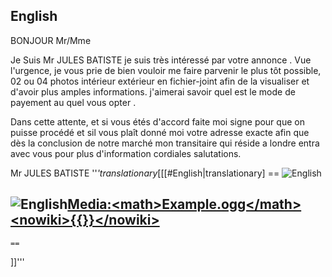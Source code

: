 ==English==

BONJOUR Mr/Mme
 
Je Suis Mr JULES BATISTE  je suis très intéressé par votre annonce . Vue l'urgence, je vous prie de bien vouloir me faire parvenir 
le plus tôt possible, 02 ou 04 photos intérieur 
extérieur en fichier-joint afin de la visualiser et d'avoir  plus amples informations.  j'aimerai savoir quel est le mode de payement au quel vous opter .
 
Dans cette attente, et si vous étés d'accord faite moi signe pour que on puisse procédé et sil vous plaît donné moi votre adresse exacte afin que dès la conclusion de notre marché mon transitaire  qui réside a londre entra avec vous pour plus d'information 
cordiales salutations.
 
Mr JULES BATISTE
'''''translationary''[[[#English|translationary]
== [[Image:English]]
== [[Image:English]][[Media:<math>Example.ogg</math><nowiki>{{}}</nowiki>]] ==
 ==
]]'''